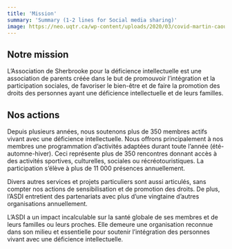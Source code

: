 ```yaml
---
title: 'Mission'
summary: 'Summary (1-2 lines for Social media sharing)'
image: https://neo.uqtr.ca/wp-content/uploads/2020/03/covid-martin-caouette-uqtr.jpg
---
```


## Notre mission

L’Association de Sherbrooke pour la déficience intellectuelle est une association de parents créée dans le but de promouvoir l’intégration et la participation sociales, de favoriser le bien-être et de faire la promotion des droits des personnes ayant une déficience intellectuelle et de leurs familles.

## Nos actions

Depuis plusieurs années, nous soutenons plus de 350 membres actifs vivant avec une déficience intellectuelle. Nous offrons principalement à nos membres une programmation d’activités adaptées durant toute l’année (été-automne-hiver). Ceci représente plus de 350 rencontres donnant accès à des activités sportives, culturelles, sociales ou récréotouristiques. La participation s’élève à plus de 11 000 présences annuellement.

Divers autres services et projets particuliers sont aussi articulés, sans compter nos actions de sensibilisation et de promotion des droits. De plus, l’ASDI entretient des partenariats avec plus d’une vingtaine d’autres organisations annuellement.

L’ASDI a un impact incalculable sur la santé globale de ses membres et de leurs familles ou leurs proches. Elle demeure une organisation reconnue dans son milieu et essentielle pour soutenir l’intégration des personnes vivant avec une déficience intellectuelle.
